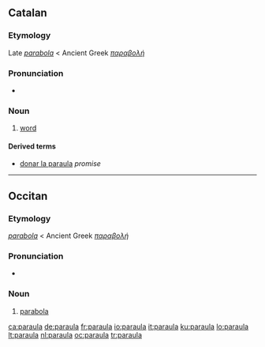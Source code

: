 ==Catalan==

===Etymology===
Late {{etyl|la|ca}} ''[[parabola]]'' < Ancient Greek ''[[παραβολή]]''

===Pronunciation===
* {{IPA|/paˈraula/|lang=ca}}

===Noun===
{{infl|ca|noun|g=f}}

# [[word]]

====Derived terms====
* [[donar la paraula]]  ''promise''

----

==Occitan==

===Etymology===
{{etyl|LL.|oc}} ''[[parabola]]'' < Ancient Greek ''[[παραβολή]]''

===Pronunciation===
* {{IPA|/paˈraula/|lang=oc}}

===Noun===
{{oc-noun|f}}

# [[parabola]]

[[ca:paraula]]
[[de:paraula]]
[[fr:paraula]]
[[io:paraula]]
[[it:paraula]]
[[ku:paraula]]
[[lo:paraula]]
[[lt:paraula]]
[[nl:paraula]]
[[oc:paraula]]
[[tr:paraula]]